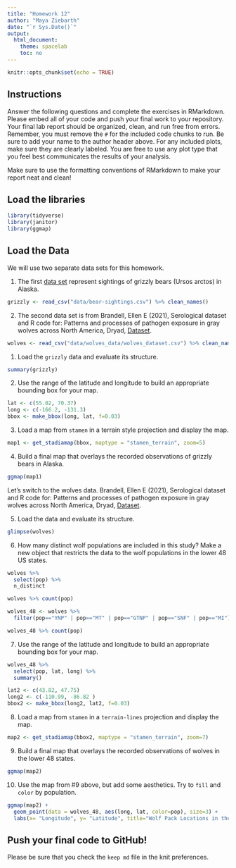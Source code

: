 ```yaml
---
title: "Homework 12"
author: "Maya Ziebarth"
date: "`r Sys.Date()`"
output:
  html_document:
    theme: spacelab
    toc: no
---
```


```r
knitr::opts_chunk$set(echo = TRUE)
```

## Instructions
Answer the following questions and complete the exercises in RMarkdown. Please embed all of your code and push your final work to your repository. Your final lab report should be organized, clean, and run free from errors. Remember, you must remove the `#` for the included code chunks to run. Be sure to add your name to the author header above. For any included plots, make sure they are clearly labeled. You are free to use any plot type that you feel best communicates the results of your analysis.  

Make sure to use the formatting conventions of RMarkdown to make your report neat and clean!  

## Load the libraries  
```r
library(tidyverse)
library(janitor)
library(ggmap)
``` 

## Load the Data
We will use two separate data sets for this homework.  

1. The first [data set](https://rcweb.dartmouth.edu/~f002d69/workshops/index_rspatial.html) represent sightings of grizzly bears (Ursos arctos) in Alaska.  
```r
grizzly <- read_csv("data/bear-sightings.csv") %>% clean_names()
```



2. The second data set is from Brandell, Ellen E (2021), Serological dataset and R code for: Patterns and processes of pathogen exposure in gray wolves across North America, Dryad, [Dataset](https://doi.org/10.5061/dryad.5hqbzkh51).  
```r
wolves <- read_csv("data/wolves_data/wolves_dataset.csv") %>% clean_names()
```


1. Load the `grizzly` data and evaluate its structure.  
```r
summary(grizzly)
```


2. Use the range of the latitude and longitude to build an appropriate bounding box for your map. 
```r
lat <- c(55.02, 70.37) 
long <- c(-166.2, -131.3)
bbox <- make_bbox(long, lat, f=0.03)
```


3. Load a map from `stamen` in a terrain style projection and display the map. 
```r
map1 <- get_stadiamap(bbox, maptype = "stamen_terrain", zoom=5)
```


4. Build a final map that overlays the recorded observations of grizzly bears in Alaska.  
```r
ggmap(map1)
```

Let's switch to the wolves data. Brandell, Ellen E (2021), Serological dataset and R code for: Patterns and processes of pathogen exposure in gray wolves across North America, Dryad, [Dataset](https://doi.org/10.5061/dryad.5hqbzkh51).  

5. Load the data and evaluate its structure.  
```r
glimpse(wolves)
```


6. How many distinct wolf populations are included in this study? Make a new object that restricts the data to the wolf populations in the lower 48 US states.  
```r
wolves %>% 
  select(pop) %>% 
  n_distinct
```

```r
wolves %>% count(pop)
```


```r
wolves_48 <- wolves %>% 
  filter(pop=="YNP" | pop=="MT" | pop=="GTNP" | pop=="SNF" | pop=="MI")
```

```r
wolves_48 %>% count(pop)
```

 

7. Use the range of the latitude and longitude to build an appropriate bounding box for your map. 
```r
wolves_48 %>% 
  select(pop, lat, long) %>% 
  summary()
```

```r
lat2 <- c(43.82, 47.75)
long2 <- c(-110.99, -86.82 ) 
bbox2 <- make_bbox(long2, lat2, f=0.03)
```


8.  Load a map from `stamen` in a `terrain-lines` projection and display the map.  
```r
map2 <- get_stadiamap(bbox2, maptype = "stamen_terrain", zoom=7)
```


9. Build a final map that overlays the recorded observations of wolves in the lower 48 states.  
```r
ggmap(map2)
```


10. Use the map from #9 above, but add some aesthetics. Try to `fill` and `color` by population.  
```r
ggmap(map2) + 
  geom_point(data = wolves_48, aes(long, lat, color=pop), size=3) +
  labs(x= "Longitude", y= "Latitude", title="Wolf Pack Locations in the Lower 48 US States")
```


## Push your final code to GitHub!
Please be sure that you check the `keep md` file in the knit preferences. 